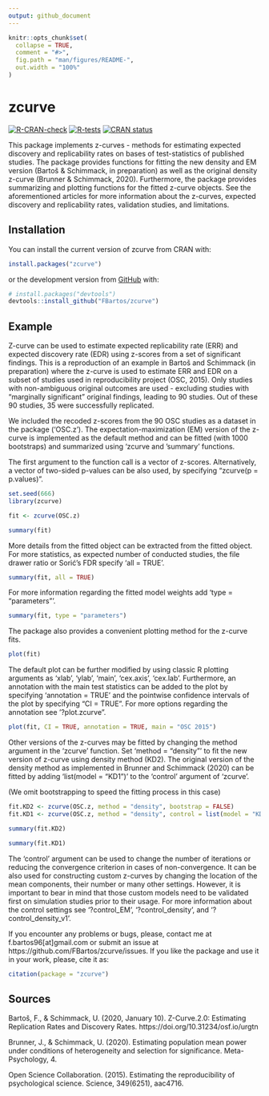 ```yaml
---
output: github_document
---
```


<!-- README.md is generated from README.Rmd. Please edit that file -->

```r
knitr::opts_chunk$set(
  collapse = TRUE,
  comment = "#>",
  fig.path = "man/figures/README-",
  out.width = "100%"
)
```

# zcurve

<!-- badges: start -->
[![R-CRAN-check](https://github.com/FBartos/zcurve/workflows/R-CMD-check/badge.svg)](https://github.com/FBartos/zcurve/actions)
[![R-tests](https://github.com/FBartos/zcurve/workflows/R-CMD-tests/badge.svg)](https://github.com/FBartos/zcurve/actions)
[![CRAN status](https://www.r-pkg.org/badges/version/zcurve)](https://CRAN.R-project.org/package=zcurve)
<!-- badges: end -->

This package implements z-curves - methods for estimating expected discovery 
and replicability rates on bases of test-statistics of published studies. The package 
provides functions for fitting the new density and EM version (Bartoš & Schimmack, in 
preparation) as well as the original density z-curve (Brunner & Schimmack, 2020). 
Furthermore, the package provides summarizing and plotting functions for the 
fitted z-curve objects. See the aforementioned articles for more information about 
the z-curves, expected discovery and replicability rates, validation 
studies, and limitations.

## Installation

You can install the current version of zcurve from CRAN with:

``` r
install.packages("zcurve")
```

or the development version from [GitHub](https://github.com/) with:

``` r
# install.packages("devtools")
devtools::install_github("FBartos/zcurve")
```

## Example

Z-curve can be used to estimate expected replicability rate (ERR) and expected discovery rate (EDR) 
using z-scores from a set of significant findings. This is a reproduction of an example in Bartoš and Schimmack 
(in preparation) where the z-curve is used to estimate ERR and EDR on a subset of studies used in 
reproducibility project (OSC, 2015). Only studies with non-ambiguous original outcomes are used 
- excluding studies with "marginally significant" original findings, leading to 90 studies. Out of these
90 studies, 35 were successfully replicated.

We included the recoded z-scores from the 90 OSC studies as a dataset in the package ('OSC.z'). The 
expectation-maximization (EM) version of the z-curve is implemented as the default method and can be
fitted (with 1000 bootstraps) and summarized using 'zcurve and 'summary' functions.

The first argument to the function call is a vector of z-scores. Alternatively, a vector of two-sided 
p-values can be also used, by specifying "zcurve(p = p.values)".

```r
set.seed(666)
library(zcurve)

fit <- zcurve(OSC.z)

summary(fit)
```

More details from the fitted object can be extracted from the fitted object. For more statistics, as 
expected number of conducted studies, the file drawer ratio or Sorić's FDR specify 'all = TRUE'.

```r
summary(fit, all = TRUE)
```

For more information regarding the fitted model weights add 'type = "parameters"'.

```r
summary(fit, type = "parameters")
```

The package also provides a convenient plotting method for the z-curve fits. 

```r
plot(fit)
```

The default plot can be further modified by using classic R plotting arguments as 'xlab', 'ylab',
'main', 'cex.axis', 'cex.lab'. Furthermore, an annotation with the main test statistics can be 
added to the plot by specifying 'annotation = TRUE' and the pointwise confidence intervals of the
plot by specifying "CI = TRUE". For more options regarding the annotation see '?plot.zcurve". 

```r
plot(fit, CI = TRUE, annotation = TRUE, main = "OSC 2015")
```

Other versions of the z-curves may be fitted by changing the method argument in the 'zcurve' function.
Set 'method = "density"' to fit the new version of z-curve using density method (KD2). The original 
version of the density method as implemented in Brunner and Schimmack (2020) can be fitted by adding
'list(model = "KD1")' to the 'control' argument of 'zcurve'.

(We omit bootstrapping to speed the fitting process in this case)

```r
fit.KD2 <- zcurve(OSC.z, method = "density", bootstrap = FALSE)
fit.KD1 <- zcurve(OSC.z, method = "density", control = list(model = "KD1"), bootstrap = FALSE)

summary(fit.KD2)

summary(fit.KD1)
```

The 'control' argument can be used to change the number of iterations or reducing the convergence 
criterion in cases of non-convergence. It can be also used for constructing custom z-curves by 
changing the location of the mean components, their number or many other settings. However, it is 
important to bear in mind that those custom models need to be validated first on simulation studies 
prior to their usage. For more information about the control settings see '?control_EM', '?control_density', 
and '?control_density_v1'.

If you encounter any problems or bugs, please, contact me at f.bartos96[at]gmail.com or submit an issue at
https://github.com/FBartos/zcurve/issues. If you like the package and use it in your work, please, cite it
as:
```r
citation(package = "zcurve")
```


## Sources
Bartoš, F., & Schimmack, U. (2020, January 10). Z-Curve.2.0: Estimating Replication Rates and Discovery Rates. https://doi.org/10.31234/osf.io/urgtn

Brunner, J., & Schimmack, U. (2020). Estimating population mean power under conditions of heterogeneity and selection for significance. Meta-Psychology, 4.

Open Science Collaboration. (2015). Estimating the reproducibility of psychological science. Science, 349(6251), aac4716.

